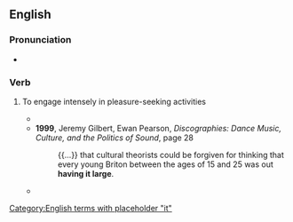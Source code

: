 ==English==

===Pronunciation===
* {{audio|en-au-have it large.ogg|Audio (AU)|lang=en}}

===Verb===
{{en-verb|has it large|having it large|had it large}}

# {{lb|en|idiomatic}} To engage intensely in pleasure-seeking activities
#* {{quote-text|lang=en|year=1999|author=Mick Middles|title=Manic Street Preachers|page=193|passage=Unlike Oasis, the point wasn't simply to '''have it large''' and live a whacked-out existence as professional rock stars.}}
#* '''1999''', Jeremy Gilbert, Ewan Pearson, ''Discographies: Dance Music, Culture, and the Politics of Sound'', page 28
#*: {{...}} that cultural theorists could be forgiven for thinking that every young Briton between the ages of 15 and 25 was out '''having it large'''.
#* {{quote-text|lang=en|year=2006|author=Bill Sanders|title=Drugs, Clubs And Young People: Sociological and Public Health Perspectives|page=xi|passage=On the dance floor, people are '''having it large''': hands in the air, whooping and yelling, boogieing in a sweaty drug fueled mass.}}

[[Category:English terms with placeholder "it"]]